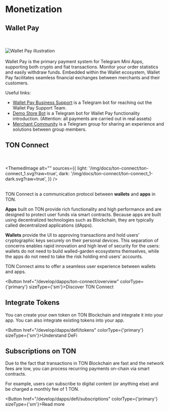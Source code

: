 
# Monetization

## Wallet Pay

<br></br>
<img src="https://storage.googleapis.com/ton-strapi/reason_Card5_19eeac1401/reason_Card5_19eeac1401.png" alt="Wallet Pay illustration"/>
<br></br>
Wallet Pay is the primary payment system for Telegram Mini Apps, supporting both crypto and fiat transactions. Monitor your order statistics and easily withdraw funds.
Embedded within the Wallet ecosystem, Wallet Pay facilitates seamless financial exchanges between merchants and their customers.

Useful links:

- [Wallet Pay Business Support](https://t.me/WalletPay_supportbot) is a Telegram bot for reaching out the Wallet Pay Support Team.
- [Demo Store Bot](https://t.me/PineAppleDemoWPStoreBot) is a Telegram bot for Wallet Pay functionality introduction. (Attention: all payments are carried out in real assets)
- [Merchant Community](https://t.me/+6TReWBEyZxI5Njli) is a Telegram group for sharing an experience and solutions between group members.

## TON Connect

<br></br>
<ThemedImage
  alt=""
  sources={{
    light: '/img/docs/ton-connect/ton-connect_1.svg?raw=true',
    dark: '/img/docs/ton-connect/ton-connect_1-dark.svg?raw=true',
  }}
/>
<br></br>

TON Connect is a communication protocol between **wallets** and **apps** in TON.

**Apps** built on TON provide rich functionality and high performance and are designed to protect user funds via smart contracts. Because apps are built using decentralized technologies such as Blockchain, they are typically called decentralized applications (dApps).

**Wallets** provide the UI to approving transactions and hold users’ cryptographic keys securely on their personal devices. This separation of concerns enables rapid innovation and high level of security for the users: wallets do not need to build walled-garden ecosystems themselves, while the apps do not need to take the risk holding end users’ accounts.

TON Connect aims to offer a seamless user experience between wallets and apps.

<Button href="/develop/dapps/ton-connect/overview" colorType={'primary'} sizeType={'sm'}>Discover TON Connect</Button>

## Integrate Tokens

You can create your own token on TON Blockchain and integrate it into your app. You can also integrate existing tokens into your app.

<Button href="/develop/dapps/defi/tokens" colorType={'primary'} sizeType={'sm'}>Understand DeFi</Button>

## Subscriptions on TON

Due to the fact that transactions in TON Blockchain are fast and the network fees are low, you can process recurring payments on-chain via smart contracts.

For example, users can subscribe to digital content (or anything else) and be charged a monthly fee of 1 TON.

<Button href="/develop/dapps/defi/subscriptions" colorType={'primary'} sizeType={'sm'}>Read more</Button>
